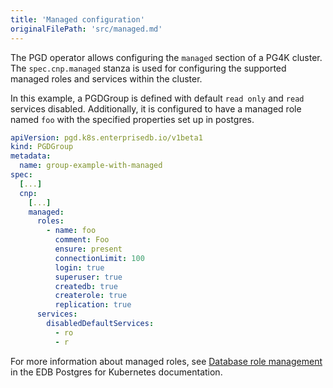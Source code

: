 ```yaml
---
title: 'Managed configuration'
originalFilePath: 'src/managed.md'
---
```


The PGD operator allows configuring the `managed` section of a PG4K cluster. The `spec.cnp.managed` stanza
is used for configuring the supported managed roles and services within the cluster.

In this example, a PGDGroup is defined with default `read only` and `read` services disabled. Additionally,
it is configured to have a managed role named `foo` with the specified properties set up in postgres.

```yaml
apiVersion: pgd.k8s.enterprisedb.io/v1beta1
kind: PGDGroup
metadata:
  name: group-example-with-managed
spec:
  [...]
  cnp:
    [...]
    managed:
      roles:
        - name: foo
          comment: Foo
          ensure: present
          connectionLimit: 100
          login: true
          superuser: true
          createdb: true
          createrole: true
          replication: true
      services:
        disabledDefaultServices: 
          - ro
          - r
```

For more information about managed roles, see [Database role management](/postgres_for_kubernetes/latest/declarative_role_management/) in the EDB Postgres for Kubernetes documentation.

